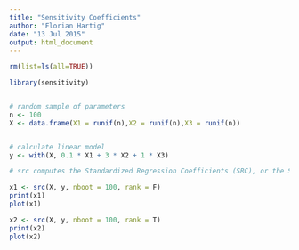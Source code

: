 ```yaml
---
title: "Sensitivity Coefficients"
author: "Florian Hartig"
date: "13 Jul 2015"
output: html_document
---
```


```r

rm(list=ls(all=TRUE))

library(sensitivity)


# random sample of parameters
n <- 100
X <- data.frame(X1 = runif(n),X2 = runif(n),X3 = runif(n))


# calculate linear model
y <- with(X, 0.1 * X1 + 3 * X2 + 1 * X3)

# src computes the Standardized Regression Coefficients (SRC), or the Standardized Rank Regression Coefficients (SRRC), which are sensitivity indices based on linear or monotonic assumptions in the case of independent factors.

x1 <- src(X, y, nboot = 100, rank = F)
print(x1)
plot(x1)

x2 <- src(X, y, nboot = 100, rank = T)
print(x2)
plot(x2)


```

